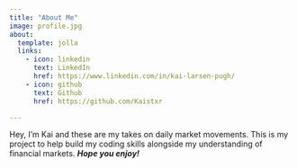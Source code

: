 ```yaml
---
title: "About Me"
image: profile.jpg
about:
  template: jolla
  links:
    - icon: linkedin
      text: LinkedIn
      href: https://www.linkedin.com/in/kai-larsen-pugh/
    - icon: github
      text: Github
      href: https://github.com/Kaistxr

---
```


Hey, I'm Kai and these are my takes on daily market movements. This is my project to help build my coding skills alongside my understanding of financial markets. ***Hope you enjoy!***
